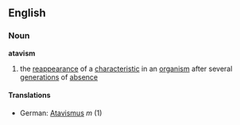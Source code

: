 ==English==
===Noun===
'''atavism'''
# the [[reappearance]] of a [[characteristic]] in an [[organism]] after several [[generation]]s of [[absence]]
====Translations====
*German: [[Atavismus]] ''m'' (1)